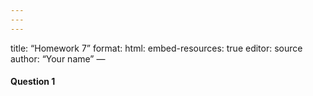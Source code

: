 ```yaml
---
---
---
```

title: "Homework 7"
format: 
  html:
    embed-resources: true
editor: source
author: "Your name"
---


#### Question 1

```r

```

